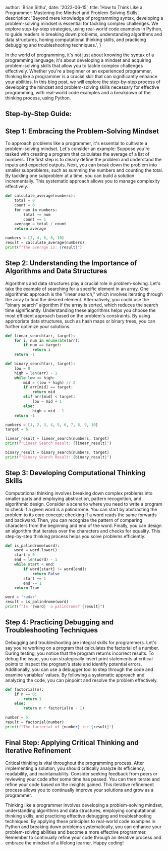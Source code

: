 
  author: 'Brian Sithu',
  date: '2023-06-15',
  title:
    'How to Think Like a Programmer: Mastering the Mindset and Problem-Solving Skills',
  description:
    'Beyond mere knowledge of programming syntax, developing a problem-solving mindset is essential for tackling complex challenges. We explore step-by-step strategies, using real-world code examples in Python, to guide readers in breaking down problems, understanding algorithms and data structures, honing computational thinking skills, and practicing debugging and troubleshooting techniques.',
}


In the world of programming, it's not just about knowing the syntax of a programming language; it's about developing a mindset and acquiring problem-solving skills that allow you to tackle complex challenges effectively. Whether you're a beginner or an experienced programmer, thinking like a programmer is a crucial skill that can significantly enhance your abilities. In this blog post, we will explore the step-by-step process of developing the mindset and problem-solving skills necessary for effective programming, with real-world code examples and a breakdown of the thinking process, using Python.

## Step-by-Step Guide:

## Step 1: Embracing the Problem-Solving Mindset

To approach problems like a programmer, it's essential to cultivate a problem-solving mindset. Let's consider an example: Suppose you're tasked with creating a program that calculates the average of a list of numbers. The first step is to clearly define the problem and understand the inputs and expected outputs. Next, you can break down the problem into smaller subproblems, such as summing the numbers and counting the total. By tackling one subproblem at a time, you can build a solution incrementally. This systematic approach allows you to manage complexity effectively.

```python
def calculate_average(numbers):
    total = 0
    count = 0
    for num in numbers:
        total += num
        count += 1
    average = total / count
    return average

numbers = [2, 4, 6, 8, 10]
result = calculate_average(numbers)
print(f"The average is: {result}")
```

## Step 2: Understanding the Importance of Algorithms and Data Structures

Algorithms and data structures play a crucial role in problem-solving. Let's take the example of searching for a specific element in an array. One algorithmic approach is the "linear search," which involves iterating through the array to find the desired element. Alternatively, you could use the "binary search" algorithm if the array is sorted, which reduces the search time significantly. Understanding these algorithms helps you choose the most efficient approach based on the problem's constraints. By using appropriate data structures, such as hash maps or binary trees, you can further optimize your solutions.

```python
def linear_search(arr, target):
    for i, num in enumerate(arr):
        if num == target:
            return i
    return -1

def binary_search(arr, target):
    low = 0
    high = len(arr) - 1
    while low <= high:
        mid = (low + high) // 2
        if arr[mid] == target:
            return mid
        elif arr[mid] < target:
            low = mid + 1
        else:
            high = mid - 1
    return -1

numbers = [1, 2, 3, 4, 5, 6, 7, 8, 9, 10]
target = 6

linear_result = linear_search(numbers, target)
print(f"Linear Search Result: {linear_result}")

binary_result = binary_search(numbers, target)
print(f"Binary Search Result: {binary_result}")
```

## Step 3: Developing Computational Thinking Skills

Computational thinking involves breaking down complex problems into smaller parts and employing abstraction, pattern recognition, and algorithmic design. Consider a scenario where you need to write a program to check if a given word is a palindrome. You can start by abstracting the problem to its core concept: checking if a word reads the same forwards and backward. Then, you can recognize the pattern of comparing characters from the beginning and end of the word. Finally, you can design an algorithm that iterates over the characters and checks for equality. This step-by-step thinking process helps you solve problems efficiently.

```python
def is_palindrome(word):
    word = word.lower()
    start = 0
    end = len(word) - 1
    while start < end:
        if word[start] != word[end]:
            return False
        start += 1
        end -= 1
    return True

word = "radar"
result = is_palindrome(word)
print(f"Is '{word}' a palindrome? {result}")
```

## Step 4: Practicing Debugging and Troubleshooting Techniques

Debugging and troubleshooting are integral skills for programmers. Let's say you're working on a program that calculates the factorial of a number. During testing, you notice that the program returns incorrect results. To debug the issue, you can strategically insert print statements at critical points to inspect the program's state and identify potential errors. Additionally, you can use a debugger tool to step through the code and examine variables' values. By following a systematic approach and analyzing the code, you can pinpoint and resolve the problem effectively.

```python
def factorial(n):
    if n == 0:
        return 1
    else:
        return n * factorial(n - 1)

number = 5
result = factorial(number)
print(f"The factorial of {number} is: {result}")
```

## Final Step: Applying Critical Thinking and Iterative Refinement

Critical thinking is vital throughout the programming process. After implementing a solution, you should critically analyze its efficiency, readability, and maintainability. Consider seeking feedback from peers or reviewing your code after some time has passed. You can then iterate and refine your code based on the insights gained. This iterative refinement process allows you to continually improve your solutions and grow as a programmer.

Thinking like a programmer involves developing a problem-solving mindset, understanding algorithms and data structures, employing computational thinking skills, and practicing effective debugging and troubleshooting techniques. By applying these principles to real-world code examples in Python and breaking down problems systematically, you can enhance your problem-solving abilities and become a more effective programmer. Remember to continually refine your code through an iterative process and embrace the mindset of a lifelong learner. Happy coding!
